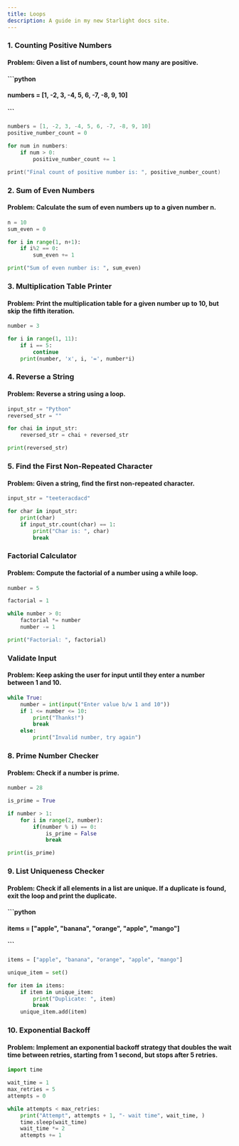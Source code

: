 ```yaml
---
title: Loops 
description: A guide in my new Starlight docs site.
---
```


### 1. Counting Positive Numbers
#### Problem: Given a list of numbers, count how many are positive.
#### ```python
#### numbers = [1, -2, 3, -4, 5, 6, -7, -8, 9, 10]
#### ```

```c 
numbers = [1, -2, 3, -4, 5, 6, -7, -8, 9, 10]
positive_number_count = 0

for num in numbers:
    if num > 0:
        positive_number_count += 1

print("Final count of positive number is: ", positive_number_count)
```

### 2. Sum of Even Numbers
#### Problem: Calculate the sum of even numbers up to a given number n.

```py 
n = 10
sum_even = 0

for i in range(1, n+1):
    if i%2 == 0:
        sum_even += 1

print("Sum of even number is: ", sum_even)
```

### 3. Multiplication Table Printer
#### Problem: Print the multiplication table for a given number up to 10, but skip the fifth iteration.

```py 
number = 3

for i in range(1, 11):
    if i == 5:
        continue
    print(number, 'x', i, '=', number*i)
```


### 4. Reverse a String
#### Problem: Reverse a string using a loop.

```py 
input_str = "Python"
reversed_str = ""

for chai in input_str:
    reversed_str = chai + reversed_str

print(reversed_str)
```

### 5. Find the First Non-Repeated Character
#### Problem: Given a string, find the first non-repeated character.

```py 
input_str = "teeteracdacd"

for char in input_str:
    print(char)
    if input_str.count(char) == 1:
        print("Char is: ", char)
        break
```

### Factorial Calculator
#### Problem: Compute the factorial of a number using a while loop.

```py 
number = 5

factorial = 1

while number > 0:
    factorial *= number
    number -= 1

print("Factorial: ", factorial)
```

###  Validate Input
#### Problem: Keep asking the user for input until they enter a number between 1 and 10.

```py 
while True:
    number = int(input("Enter value b/w 1 and 10"))
    if 1 <= number <= 10:
        print("Thanks!")
        break
    else:
        print("Invalid number, try again")

```

### 8. Prime Number Checker
#### Problem: Check if a number is prime.

```py 
number = 28

is_prime = True

if number > 1:
    for i in range(2, number):
        if(number % i) == 0:
            is_prime = False
            break

print(is_prime)
```

### 9. List Uniqueness Checker
#### Problem: Check if all elements in a list are unique. If a duplicate is found, exit the loop and print the duplicate.

#### ```python
#### items = ["apple", "banana", "orange", "apple", "mango"]
#### ```

```py 
items = ["apple", "banana", "orange", "apple", "mango"]

unique_item = set()

for item in items:
    if item in unique_item:
        print("Duplicate: ", item)
        break
    unique_item.add(item)
```

### 10. Exponential Backoff
#### Problem: Implement an exponential backoff strategy that doubles the wait time between retries, starting from 1 second, but stops after 5 retries.

```py 
import time

wait_time = 1
max_retries = 5
attempts = 0

while attempts < max_retries:
    print("Attempt", attempts + 1, "- wait time", wait_time, )
    time.sleep(wait_time)
    wait_time *= 2
    attempts += 1
```

          


